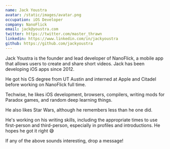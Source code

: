 ```yaml
---
name: Jack Youstra
avatar: /static/images/avatar.png
occupation: iOS Developer
company: NanoFlick
email: jack@youstra.com
twitter: https://twitter.com/master_thrawn
linkedin: https://www.linkedin.com/in/jackyoustra
github: https://github.com/jackyoustra
---
```


Jack Youstra is the founder and lead developer of NanoFlick, a mobile app that allows users to create and share short videos.
Jack has been developing iOS apps since 2012.

He got his CS degree from UT Austin and interned at Apple and Citadel before working on NanoFlick full time.

Techwise, he likes iOS development, browsers, compilers, writing mods for Paradox games, and random deep learning things.

He also likes Star Wars, although he remembers less than he one did.

He's working on his writing skills, including the appropriate times to use first-person and third-person,
especially in profiles and introductions. He hopes he got it right 😅

If any of the above sounds interesting, drop a message!
